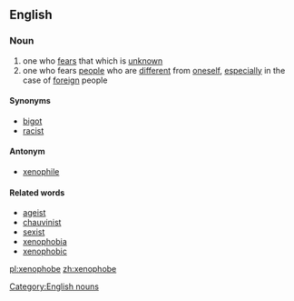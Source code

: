 ==English==

===Noun===
{{en-noun-reg}}
# one who [[fear]]s that which is [[unknown]]
# one who fears [[people]] who are [[different]] from [[oneself]], [[especially]] in the case of [[foreign]] people

====Synonyms====
*[[bigot]]
*[[racist]]

====Antonym====
*[[xenophile]]

====Related words====
*[[ageist]]
*[[chauvinist]]
*[[sexist]]
*[[xenophobia]]
*[[xenophobic]]

[[Category:English nouns]]

[[pl:xenophobe]]
[[zh:xenophobe]]